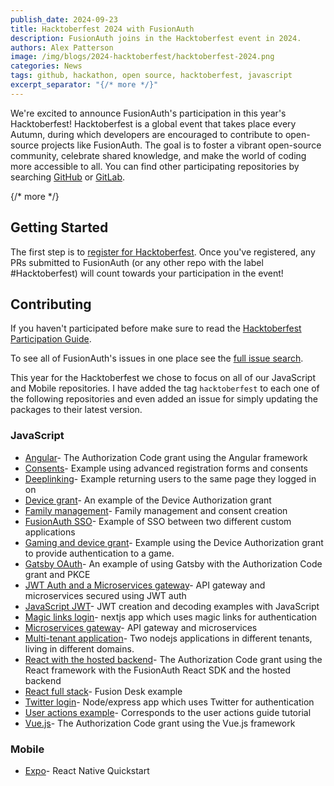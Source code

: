 ```yaml
---
publish_date: 2024-09-23
title: Hacktoberfest 2024 with FusionAuth 
description: FusionAuth joins in the Hacktoberfest event in 2024.
authors: Alex Patterson
image: /img/blogs/2024-hacktoberfest/hacktoberfest-2024.png
categories: News
tags: github, hackathon, open source, hacktoberfest, javascript
excerpt_separator: "{/* more */}"
---
```


We're excited to announce FusionAuth's participation in this year's Hacktoberfest! Hacktoberfest is a global event that takes place every Autumn, during which developers are encouraged to contribute to open-source projects like FusionAuth. The goal is to foster a vibrant open-source community, celebrate shared knowledge, and make the world of coding more accessible to all. You can find other participating repositories by searching <a href="https://github.com/topics/hacktoberfest" target="_blank" rel="noopener noreferrer">GitHub</a> or <a href="https://gitlab.com/explore/projects/topics/hacktoberfest" target="_blank" rel="noopener noreferrer">GitLab</a>.

{/* more */}

## Getting Started

The first step is to <a href="https://hacktoberfest.com/register" target="_blank" rel="noopener noreferrer"> register for Hacktoberfest</a>. Once you've registered, any PRs submitted to FusionAuth (or any other repo with the label #Hacktoberfest) will count towards your participation in the event!

## Contributing

If you haven't participated before make sure to read the <a href="https://hacktoberfest.com/participation/ " target="_blank" rel="noopener noreferrer"> Hacktoberfest Participation Guide</a>.

To see all of FusionAuth's issues in one place see the [full issue search](https://github.com/search?q=user%3AFusionAuth+label%3Ahacktoberfest+state%3Aopen&type=Issues&ref=advsearch&l=&l=).

This year for the Hacktoberfest we chose to focus on all of our JavaScript and Mobile repositories. I have added the tag `hacktoberfest` to each one of the following repositories and even added an issue for simply updating the packages to their latest version. 

### JavaScript

* [Angular](https://github.com/fusionauth/fusionauth-quickstart-javascript-angular-web)- The Authorization Code grant using the Angular framework
* [Consents](https://github.com/FusionAuth/fusionauth-example-express-consents)- Example using advanced registration forms and consents
* [Deeplinking](https://github.com/FusionAuth/fusionauth-example-node-deeplink)- Example returning users to the same page they logged in on
* [Device grant](https://github.com/fusionauth/fusionauth-example-device-grant)- An example of the Device Authorization grant
* [Family management](https://github.com/fusionauth/fusionauth-example-family)- Family management and consent creation
* [FusionAuth SSO](https://github.com/FusionAuth/fusionauth-example-node-sso)- Example of SSO between two different custom applications
* [Gaming and device grant](https://github.com/FusionAuth/fusionauth-example-gaming-device-grant)- Example using the Device Authorization grant to provide authentication to a game.
* [Gatsby OAuth](https://github.com/fusionauth/fusionauth-example-gatsby)- An example of using Gatsby with the Authorization Code grant and PKCE
* [JWT Auth and a Microservices gateway](https://github.com/FusionAuth/fusionauth-example-node-services-gateway-jwtauth)- API gateway and microservices secured using JWT auth
* [JavaScript JWT](https://github.com/fusionauth/fusionauth-example-javascript-jwt)- JWT creation and decoding examples with JavaScript
* [Magic links login](https://github.com/FusionAuth/fusionauth-example-nextjs-magic-links)- nextjs app which uses magic links for authentication
* [Microservices gateway](https://github.com/FusionAuth/fusionauth-example-node-services-gateway)- API gateway and microservices
* [Multi-tenant application](https://github.com/FusionAuth/fusionauth-example-node-multi-tenant)- Two nodejs applications in different tenants, living in different domains.
* [React with the hosted backend](https://github.com/fusionauth/fusionauth-quickstart-javascript-react-web)- The Authorization Code grant using the React framework with the FusionAuth React SDK and the hosted backend
* [React full stack](https://github.com/FusionAuth/fusionauth-example-react-fusiondesk)- Fusion Desk example
* [Twitter login](https://github.com/FusionAuth/fusionauth-example-express-twitter)- Node/express app which uses Twitter for authentication
* [User actions example](https://github.com/FusionAuth/fusionauth-example-user-actions-guide)- Corresponds to the user actions guide tutorial
* [Vue.js](https://github.com/fusionauth/fusionauth-quickstart-javascript-vue-web)- The Authorization Code grant using the Vue.js framework

### Mobile

* [Expo](https://github.com/FusionAuth/fusionauth-quickstart-react-native/issues/6)- React Native Quickstart
